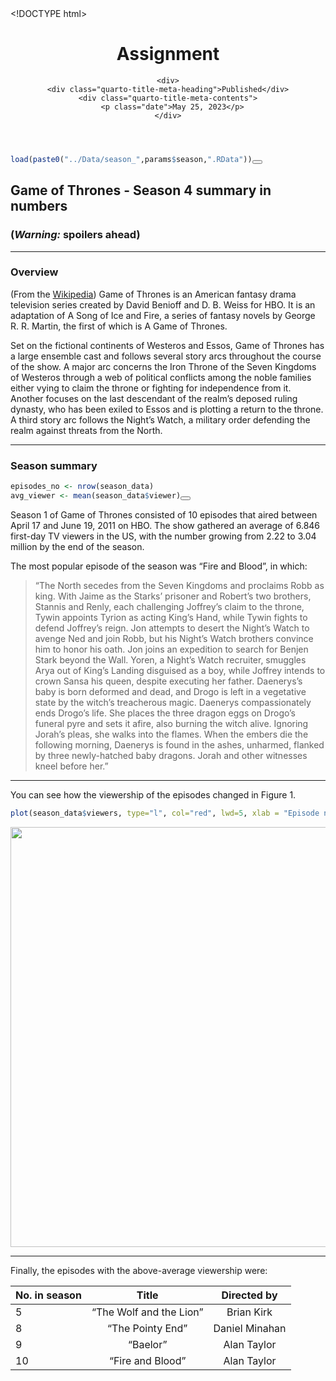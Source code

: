<!DOCTYPE html>
<html xmlns="http://www.w3.org/1999/xhtml" lang="en" xml:lang="en"><head>

<meta charset="utf-8">
<meta name="generator" content="quarto-1.1.189">

<meta name="viewport" content="width=device-width, initial-scale=1.0, user-scalable=yes">

<meta name="dcterms.date" content="2023-05-25">

<title>Assignment</title>
<style>
code{white-space: pre-wrap;}
span.smallcaps{font-variant: small-caps;}
div.columns{display: flex; gap: min(4vw, 1.5em);}
div.column{flex: auto; overflow-x: auto;}
div.hanging-indent{margin-left: 1.5em; text-indent: -1.5em;}
ul.task-list{list-style: none;}
ul.task-list li input[type="checkbox"] {
  width: 0.8em;
  margin: 0 0.8em 0.2em -1.6em;
  vertical-align: middle;
}
pre > code.sourceCode { white-space: pre; position: relative; }
pre > code.sourceCode > span { display: inline-block; line-height: 1.25; }
pre > code.sourceCode > span:empty { height: 1.2em; }
.sourceCode { overflow: visible; }
code.sourceCode > span { color: inherit; text-decoration: inherit; }
div.sourceCode { margin: 1em 0; }
pre.sourceCode { margin: 0; }
@media screen {
div.sourceCode { overflow: auto; }
}
@media print {
pre > code.sourceCode { white-space: pre-wrap; }
pre > code.sourceCode > span { text-indent: -5em; padding-left: 5em; }
}
pre.numberSource code
  { counter-reset: source-line 0; }
pre.numberSource code > span
  { position: relative; left: -4em; counter-increment: source-line; }
pre.numberSource code > span > a:first-child::before
  { content: counter(source-line);
    position: relative; left: -1em; text-align: right; vertical-align: baseline;
    border: none; display: inline-block;
    -webkit-touch-callout: none; -webkit-user-select: none;
    -khtml-user-select: none; -moz-user-select: none;
    -ms-user-select: none; user-select: none;
    padding: 0 4px; width: 4em;
    color: #aaaaaa;
  }
pre.numberSource { margin-left: 3em; border-left: 1px solid #aaaaaa;  padding-left: 4px; }
div.sourceCode
  {   }
@media screen {
pre > code.sourceCode > span > a:first-child::before { text-decoration: underline; }
}
code span.al { color: #ff0000; font-weight: bold; } /* Alert */
code span.an { color: #60a0b0; font-weight: bold; font-style: italic; } /* Annotation */
code span.at { color: #7d9029; } /* Attribute */
code span.bn { color: #40a070; } /* BaseN */
code span.bu { color: #008000; } /* BuiltIn */
code span.cf { color: #007020; font-weight: bold; } /* ControlFlow */
code span.ch { color: #4070a0; } /* Char */
code span.cn { color: #880000; } /* Constant */
code span.co { color: #60a0b0; font-style: italic; } /* Comment */
code span.cv { color: #60a0b0; font-weight: bold; font-style: italic; } /* CommentVar */
code span.do { color: #ba2121; font-style: italic; } /* Documentation */
code span.dt { color: #902000; } /* DataType */
code span.dv { color: #40a070; } /* DecVal */
code span.er { color: #ff0000; font-weight: bold; } /* Error */
code span.ex { } /* Extension */
code span.fl { color: #40a070; } /* Float */
code span.fu { color: #06287e; } /* Function */
code span.im { color: #008000; font-weight: bold; } /* Import */
code span.in { color: #60a0b0; font-weight: bold; font-style: italic; } /* Information */
code span.kw { color: #007020; font-weight: bold; } /* Keyword */
code span.op { color: #666666; } /* Operator */
code span.ot { color: #007020; } /* Other */
code span.pp { color: #bc7a00; } /* Preprocessor */
code span.sc { color: #4070a0; } /* SpecialChar */
code span.ss { color: #bb6688; } /* SpecialString */
code span.st { color: #4070a0; } /* String */
code span.va { color: #19177c; } /* Variable */
code span.vs { color: #4070a0; } /* VerbatimString */
code span.wa { color: #60a0b0; font-weight: bold; font-style: italic; } /* Warning */
</style>


<script src="Assignment_files/libs/clipboard/clipboard.min.js"></script>
<script src="Assignment_files/libs/quarto-html/quarto.js"></script>
<script src="Assignment_files/libs/quarto-html/popper.min.js"></script>
<script src="Assignment_files/libs/quarto-html/tippy.umd.min.js"></script>
<script src="Assignment_files/libs/quarto-html/anchor.min.js"></script>
<link href="Assignment_files/libs/quarto-html/tippy.css" rel="stylesheet">
<link href="Assignment_files/libs/quarto-html/quarto-syntax-highlighting.css" rel="stylesheet" id="quarto-text-highlighting-styles">
<script src="Assignment_files/libs/bootstrap/bootstrap.min.js"></script>
<link href="Assignment_files/libs/bootstrap/bootstrap-icons.css" rel="stylesheet">
<link href="Assignment_files/libs/bootstrap/bootstrap.min.css" rel="stylesheet" id="quarto-bootstrap" data-mode="light">


</head>

<body class="fullcontent">

<div id="quarto-content" class="page-columns page-rows-contents page-layout-article">

<main class="content" id="quarto-document-content">

<header id="title-block-header" class="quarto-title-block default">
<div class="quarto-title">
<h1 class="title">Assignment</h1>
</div>



<div class="quarto-title-meta">

    
    <div>
    <div class="quarto-title-meta-heading">Published</div>
    <div class="quarto-title-meta-contents">
      <p class="date">May 25, 2023</p>
    </div>
  </div>
    
  </div>
  

</header>

<div class="cell">
<div class="sourceCode cell-code" id="cb1"><pre class="sourceCode r code-with-copy"><code class="sourceCode r"><span id="cb1-1"><a href="#cb1-1" aria-hidden="true" tabindex="-1"></a><span class="fu">load</span>(<span class="fu">paste0</span>(<span class="st">"../Data/season_"</span>,params<span class="sc">$</span>season,<span class="st">".RData"</span>))</span></code><button title="Copy to Clipboard" class="code-copy-button"><i class="bi"></i></button></pre></div>
</div>
<section id="game-of-thrones---season-4-summary-in-numbers" class="level1">
<h1>Game of Thrones - Season 4 summary in numbers</h1>
<section id="warning-spoilers-ahead" class="level3">
<h3 class="anchored" data-anchor-id="warning-spoilers-ahead"><strong>(<em>Warning:</em> spoilers ahead)</strong></h3>
<hr>
</section>
<section id="overview" class="level3">
<h3 class="anchored" data-anchor-id="overview">Overview</h3>
<p>(From the <a href="https://en.wikipedia.org/wiki/Game_of_Thrones#Premise">Wikipedia</a>) Game of Thrones is an American fantasy drama television series created by David Benioff and D. B. Weiss for HBO. It is an adaptation of A Song of Ice and Fire, a series of fantasy novels by George R. R. Martin, the first of which is A Game of Thrones.</p>
<p>Set on the fictional continents of Westeros and Essos, Game of Thrones has a large ensemble cast and follows several story arcs throughout the course of the show. A major arc concerns the Iron Throne of the Seven Kingdoms of Westeros through a web of political conflicts among the noble families either vying to claim the throne or fighting for independence from it. Another focuses on the last descendant of the realm’s deposed ruling dynasty, who has been exiled to Essos and is plotting a return to the throne. A third story arc follows the Night’s Watch, a military order defending the realm against threats from the North.</p>
<hr>
</section>
<section id="season-summary" class="level3">
<h3 class="anchored" data-anchor-id="season-summary">Season summary</h3>
<div class="cell">
<div class="sourceCode cell-code" id="cb2"><pre class="sourceCode r code-with-copy"><code class="sourceCode r"><span id="cb2-1"><a href="#cb2-1" aria-hidden="true" tabindex="-1"></a>episodes_no <span class="ot">&lt;-</span> <span class="fu">nrow</span>(season_data)</span>
<span id="cb2-2"><a href="#cb2-2" aria-hidden="true" tabindex="-1"></a>avg_viewer <span class="ot">&lt;-</span> <span class="fu">mean</span>(season_data<span class="sc">$</span>viewer)</span></code><button title="Copy to Clipboard" class="code-copy-button"><i class="bi"></i></button></pre></div>
</div>
<p>Season 1 of Game of Thrones consisted of 10 episodes that aired between April 17 and June 19, 2011 on HBO. The show gathered an average of 6.846 first-day TV viewers in the US, with the number growing from 2.22 to 3.04 million by the end of the season.</p>
<p>The most popular episode of the season was “Fire and Blood”, in which:</p>
<blockquote class="blockquote">
<p>“The North secedes from the Seven Kingdoms and proclaims Robb as king. With Jaime as the Starks’ prisoner and Robert’s two brothers, Stannis and Renly, each challenging Joffrey’s claim to the throne, Tywin appoints Tyrion as acting King’s Hand, while Tywin fights to defend Joffrey’s reign. Jon attempts to desert the Night’s Watch to avenge Ned and join Robb, but his Night’s Watch brothers convince him to honor his oath. Jon joins an expedition to search for Benjen Stark beyond the Wall. Yoren, a Night’s Watch recruiter, smuggles Arya out of King’s Landing disguised as a boy, while Joffrey intends to crown Sansa his queen, despite executing her father. Daenerys’s baby is born deformed and dead, and Drogo is left in a vegetative state by the witch’s treacherous magic. Daenerys compassionately ends Drogo’s life. She places the three dragon eggs on Drogo’s funeral pyre and sets it afire, also burning the witch alive. Ignoring Jorah’s pleas, she walks into the flames. When the embers die the following morning, Daenerys is found in the ashes, unharmed, flanked by three newly-hatched baby dragons. Jorah and other witnesses kneel before her.”</p>
</blockquote>
<hr>
<p>You can see how the viewership of the episodes changed in Figure 1.</p>
<div class="cell">
<div class="sourceCode cell-code" id="cb3"><pre class="sourceCode r code-with-copy"><code class="sourceCode r"><span id="cb3-1"><a href="#cb3-1" aria-hidden="true" tabindex="-1"></a><span class="fu">plot</span>(season_data<span class="sc">$</span>viewers, <span class="at">type=</span><span class="st">"l"</span>, <span class="at">col=</span><span class="st">"red"</span>, <span class="at">lwd=</span><span class="dv">5</span>, <span class="at">xlab =</span> <span class="st">"Episode number"</span>, <span class="at">ylab =</span> <span class="st">"1st day TV viewers in the US (millions)"</span>)</span></code><button title="Copy to Clipboard" class="code-copy-button"><i class="bi"></i></button></pre></div>
<div class="cell-output-display">
<p><img src="Assignment_files/figure-html/viewers_plot-1.png" class="img-fluid" width="672"></p>
</div>
</div>
<hr>
<p>Finally, the episodes with the above-average viewership were:</p>
<table class="table">
<thead>
<tr class="header">
<th style="text-align: left;">No.&nbsp;in season</th>
<th style="text-align: center;">Title</th>
<th style="text-align: center;">Directed by</th>
</tr>
</thead>
<tbody>
<tr class="odd">
<td style="text-align: left;">5</td>
<td style="text-align: center;">“The Wolf and the Lion”</td>
<td style="text-align: center;">Brian Kirk</td>
</tr>
<tr class="even">
<td style="text-align: left;">8</td>
<td style="text-align: center;">“The Pointy End”</td>
<td style="text-align: center;">Daniel Minahan</td>
</tr>
<tr class="odd">
<td style="text-align: left;">9</td>
<td style="text-align: center;">“Baelor”</td>
<td style="text-align: center;">Alan Taylor</td>
</tr>
<tr class="even">
<td style="text-align: left;">10</td>
<td style="text-align: center;">“Fire and Blood”</td>
<td style="text-align: center;">Alan Taylor</td>
</tr>
</tbody>
</table>
</section>
</section>

</main>
<!-- /main column -->
<script id="quarto-html-after-body" type="application/javascript">
window.document.addEventListener("DOMContentLoaded", function (event) {
  const toggleBodyColorMode = (bsSheetEl) => {
    const mode = bsSheetEl.getAttribute("data-mode");
    const bodyEl = window.document.querySelector("body");
    if (mode === "dark") {
      bodyEl.classList.add("quarto-dark");
      bodyEl.classList.remove("quarto-light");
    } else {
      bodyEl.classList.add("quarto-light");
      bodyEl.classList.remove("quarto-dark");
    }
  }
  const toggleBodyColorPrimary = () => {
    const bsSheetEl = window.document.querySelector("link#quarto-bootstrap");
    if (bsSheetEl) {
      toggleBodyColorMode(bsSheetEl);
    }
  }
  toggleBodyColorPrimary();  
  const icon = "";
  const anchorJS = new window.AnchorJS();
  anchorJS.options = {
    placement: 'right',
    icon: icon
  };
  anchorJS.add('.anchored');
  const clipboard = new window.ClipboardJS('.code-copy-button', {
    target: function(trigger) {
      return trigger.previousElementSibling;
    }
  });
  clipboard.on('success', function(e) {
    // button target
    const button = e.trigger;
    // don't keep focus
    button.blur();
    // flash "checked"
    button.classList.add('code-copy-button-checked');
    var currentTitle = button.getAttribute("title");
    button.setAttribute("title", "Copied!");
    setTimeout(function() {
      button.setAttribute("title", currentTitle);
      button.classList.remove('code-copy-button-checked');
    }, 1000);
    // clear code selection
    e.clearSelection();
  });
  function tippyHover(el, contentFn) {
    const config = {
      allowHTML: true,
      content: contentFn,
      maxWidth: 500,
      delay: 100,
      arrow: false,
      appendTo: function(el) {
          return el.parentElement;
      },
      interactive: true,
      interactiveBorder: 10,
      theme: 'quarto',
      placement: 'bottom-start'
    };
    window.tippy(el, config); 
  }
  const noterefs = window.document.querySelectorAll('a[role="doc-noteref"]');
  for (var i=0; i<noterefs.length; i++) {
    const ref = noterefs[i];
    tippyHover(ref, function() {
      // use id or data attribute instead here
      let href = ref.getAttribute('data-footnote-href') || ref.getAttribute('href');
      try { href = new URL(href).hash; } catch {}
      const id = href.replace(/^#\/?/, "");
      const note = window.document.getElementById(id);
      return note.innerHTML;
    });
  }
  var bibliorefs = window.document.querySelectorAll('a[role="doc-biblioref"]');
  for (var i=0; i<bibliorefs.length; i++) {
    const ref = bibliorefs[i];
    const cites = ref.parentNode.getAttribute('data-cites').split(' ');
    tippyHover(ref, function() {
      var popup = window.document.createElement('div');
      cites.forEach(function(cite) {
        var citeDiv = window.document.createElement('div');
        citeDiv.classList.add('hanging-indent');
        citeDiv.classList.add('csl-entry');
        var biblioDiv = window.document.getElementById('ref-' + cite);
        if (biblioDiv) {
          citeDiv.innerHTML = biblioDiv.innerHTML;
        }
        popup.appendChild(citeDiv);
      });
      return popup.innerHTML;
    });
  }
});
</script>
</div> <!-- /content -->



</body></html>